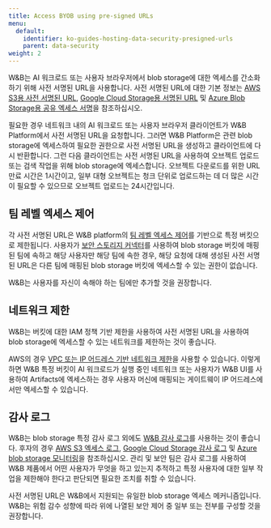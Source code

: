```yaml
---
title: Access BYOB using pre-signed URLs
menu:
  default:
    identifier: ko-guides-hosting-data-security-presigned-urls
    parent: data-security
weight: 2
---
```


W&B는 AI 워크로드 또는 사용자 브라우저에서 blob storage에 대한 엑세스를 간소화하기 위해 사전 서명된 URL을 사용합니다. 사전 서명된 URL에 대한 기본 정보는 [AWS S3용 사전 서명된 URL](https://docs.aws.amazon.com/AmazonS3/latest/userguide/using-presigned-url.html), [Google Cloud Storage용 서명된 URL](https://cloud.google.com/storage/docs/access-control/signed-urls) 및 [Azure Blob Storage용 공유 엑세스 서명](https://learn.microsoft.com/azure/storage/common/storage-sas-overview)을 참조하십시오.

필요한 경우 네트워크 내의 AI 워크로드 또는 사용자 브라우저 클라이언트가 W&B Platform에서 사전 서명된 URL을 요청합니다. 그러면 W&B Platform은 관련 blob storage에 엑세스하여 필요한 권한으로 사전 서명된 URL을 생성하고 클라이언트에 다시 반환합니다. 그런 다음 클라이언트는 사전 서명된 URL을 사용하여 오브젝트 업로드 또는 검색 작업을 위해 blob storage에 엑세스합니다. 오브젝트 다운로드를 위한 URL 만료 시간은 1시간이고, 일부 대형 오브젝트는 청크 단위로 업로드하는 데 더 많은 시간이 필요할 수 있으므로 오브젝트 업로드는 24시간입니다.

## 팀 레벨 엑세스 제어

각 사전 서명된 URL은 W&B platform의 [팀 레벨 엑세스 제어](/ko/guides/hosting/iam/access-management/manage-organization.md#add-and-manage-teams)를 기반으로 특정 버킷으로 제한됩니다. 사용자가 [보안 스토리지 커넥터](/ko/./secure-storage-connector)를 사용하여 blob storage 버킷에 매핑된 팀에 속하고 해당 사용자만 해당 팀에 속한 경우, 해당 요청에 대해 생성된 사전 서명된 URL은 다른 팀에 매핑된 blob storage 버킷에 엑세스할 수 있는 권한이 없습니다.

<Note>
W&B는 사용자를 자신이 속해야 하는 팀에만 추가할 것을 권장합니다.
</Note>

## 네트워크 제한

W&B는 버킷에 대한 IAM 정책 기반 제한을 사용하여 사전 서명된 URL을 사용하여 blob storage에 엑세스할 수 있는 네트워크를 제한하는 것이 좋습니다.

AWS의 경우 [VPC 또는 IP 어드레스 기반 네트워크 제한](https://docs.aws.amazon.com/AmazonS3/latest/userguide/using-presigned-url.html#PresignedUrlUploadObject-LimitCapabilities)을 사용할 수 있습니다. 이렇게 하면 W&B 특정 버킷이 AI 워크로드가 실행 중인 네트워크 또는 사용자가 W&B UI를 사용하여 Artifacts에 엑세스하는 경우 사용자 머신에 매핑되는 게이트웨이 IP 어드레스에서만 엑세스할 수 있습니다.

## 감사 로그

W&B는 blob storage 특정 감사 로그 외에도 [W&B 감사 로그](/ko/../monitoring-usage/audit-logging)를 사용하는 것이 좋습니다. 후자의 경우 [AWS S3 엑세스 로그](https://docs.aws.amazon.com/AmazonS3/latest/userguide/ServerLogs.html), [Google Cloud Storage 감사 로그](https://cloud.google.com/storage/docs/audit-logging) 및 [Azure blob storage 모니터링](https://learn.microsoft.com/azure/storage/blobs/monitor-blob-storage)을 참조하십시오. 관리 및 보안 팀은 감사 로그를 사용하여 W&B 제품에서 어떤 사용자가 무엇을 하고 있는지 추적하고 특정 사용자에 대한 일부 작업을 제한해야 한다고 판단되면 필요한 조치를 취할 수 있습니다.

<Note>
사전 서명된 URL은 W&B에서 지원되는 유일한 blob storage 엑세스 메커니즘입니다. W&B는 위험 감수 성향에 따라 위에 나열된 보안 제어 중 일부 또는 전부를 구성할 것을 권장합니다.
</Note>
